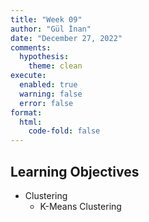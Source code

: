 ```yaml
---
title: "Week 09"
author: "Gül İnan"
date: "December 27, 2022"
comments:
  hypothesis: 
    theme: clean
execute: 
  enabled: true
  warning: false
  error: false
format: 
  html:
    code-fold: false
---
```


## Learning Objectives

-   Clustering
    -   K-Means Clustering

